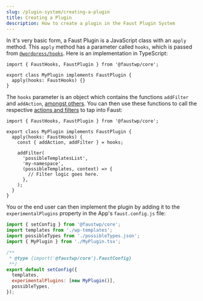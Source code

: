 ```yaml
---
slug: /plugin-system/creating-a-plugin
title: Creating a Plugin
description: How to create a plugin in the Faust Plugin System
---
```


In it's very basic form, a Faust Plugin is a JavaScript class with an `apply` method. This `apply` method has a parameter called `hooks`, which is passed from [`@wordpress/hooks`](https://www.npmjs.com/package/@wordpress/hooks). Here is an implementation in TypeScript:

```tsx title="MyPlugin.tsx"
import { FaustHooks, FaustPlugin } from '@faustwp/core';

export class MyPlugin implements FaustPlugin {
  apply(hooks: FaustHooks) {}
}
```

The `hooks` parameter is an object which contains the functions `addFilter` and `addAction`, [amongst others](https://www.npmjs.com/package/@wordpress/hooks). You can then use these functions to call the respective [actions and filters](/docs/plugin-system/filters) to tap into Faust:

```tsx title="MyPlugin.tsx"
import { FaustHooks, FaustPlugin } from '@faustwp/core';

export class MyPlugin implements FaustPlugin {
  apply(hooks: FaustHooks) {
    const { addAction, addFilter } = hooks;

    addFilter(
      'possibleTemplatesList',
      'my-namespace',
      (possibleTemplates, context) => {
        // Filter logic goes here.
      },
    );
  }
}
```

You or the end user can then implement the plugin by adding it to the `experimentalPlugins` property in the App's `faust.config.js` file:

```js
import { setConfig } from '@faustwp/core';
import templates from './wp-templates';
import possibleTypes from './possibleTypes.json';
import { MyPlugin } from './MyPlugin.tsx';

/**
 * @type {import('@faustwp/core').FaustConfig}
 **/
export default setConfig({
  templates,
  experimentalPlugins: [new MyPlugin()],
  possibleTypes,
});
```
